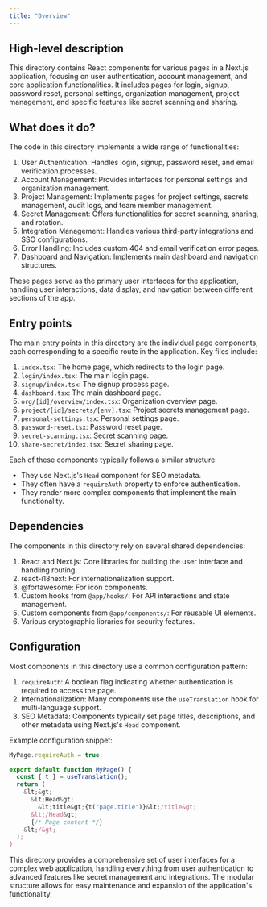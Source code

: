 ```yaml
---
title: "Overview"
---
```


## High-level description
This directory contains React components for various pages in a Next.js application, focusing on user authentication, account management, and core application functionalities. It includes pages for login, signup, password reset, personal settings, organization management, project management, and specific features like secret scanning and sharing.

## What does it do?
The code in this directory implements a wide range of functionalities:

1. User Authentication: Handles login, signup, password reset, and email verification processes.
2. Account Management: Provides interfaces for personal settings and organization management.
3. Project Management: Implements pages for project settings, secrets management, audit logs, and team member management.
4. Secret Management: Offers functionalities for secret scanning, sharing, and rotation.
5. Integration Management: Handles various third-party integrations and SSO configurations.
6. Error Handling: Includes custom 404 and email verification error pages.
7. Dashboard and Navigation: Implements main dashboard and navigation structures.

These pages serve as the primary user interfaces for the application, handling user interactions, data display, and navigation between different sections of the app.

## Entry points
The main entry points in this directory are the individual page components, each corresponding to a specific route in the application. Key files include:

1. `index.tsx`: The home page, which redirects to the login page.
2. `login/index.tsx`: The main login page.
3. `signup/index.tsx`: The signup process page.
4. `dashboard.tsx`: The main dashboard page.
5. `org/[id]/overview/index.tsx`: Organization overview page.
6. `project/[id]/secrets/[env].tsx`: Project secrets management page.
7. `personal-settings.tsx`: Personal settings page.
8. `password-reset.tsx`: Password reset page.
9. `secret-scanning.tsx`: Secret scanning page.
10. `share-secret/index.tsx`: Secret sharing page.

Each of these components typically follows a similar structure:
- They use Next.js's `Head` component for SEO metadata.
- They often have a `requireAuth` property to enforce authentication.
- They render more complex components that implement the main functionality.

## Dependencies
The components in this directory rely on several shared dependencies:

1. React and Next.js: Core libraries for building the user interface and handling routing.
2. react-i18next: For internationalization support.
3. @fortawesome: For icon components.
4. Custom hooks from `@app/hooks/`: For API interactions and state management.
5. Custom components from `@app/components/`: For reusable UI elements.
6. Various cryptographic libraries for security features.

## Configuration
Most components in this directory use a common configuration pattern:

1. `requireAuth`: A boolean flag indicating whether authentication is required to access the page.
2. Internationalization: Many components use the `useTranslation` hook for multi-language support.
3. SEO Metadata: Components typically set page titles, descriptions, and other metadata using Next.js's `Head` component.

Example configuration snippet:
```javascript
MyPage.requireAuth = true;

export default function MyPage() {
  const { t } = useTranslation();
  return (
    &lt;&gt;
      &lt;Head&gt;
        &lt;title&gt;{t("page.title")}&lt;/title&gt;
      &lt;/Head&gt;
      {/* Page content */}
    &lt;/&gt;
  );
}
```

This directory provides a comprehensive set of user interfaces for a complex web application, handling everything from user authentication to advanced features like secret management and integrations. The modular structure allows for easy maintenance and expansion of the application's functionality.